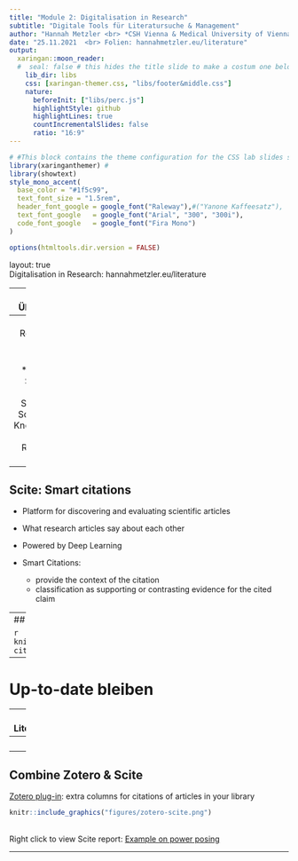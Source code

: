 ```yaml
---
title: "Module 2: Digitalisation in Research" 
subtitle: "Digitale Tools für Literatursuche & Management"
author: "Hannah Metzler <br> *CSH Vienna & Medical University of Vienna*"
date: "25.11.2021  <br> Folien: hannahmetzler.eu/literature"
output:
  xaringan::moon_reader:
  #  seal: false # this hides the title slide to make a costum one below
    lib_dir: libs 
    css: [xaringan-themer.css, "libs/footer&middle.css"]
    nature:
      beforeInit: ["libs/perc.js"]
      highlightStyle: github
      highlightLines: true
      countIncrementalSlides: false
      ratio: "16:9"
---
```


```r
# #This block contains the theme configuration for the CSS lab slides style
library(xaringanthemer) #
library(showtext)
style_mono_accent(
  base_color = "#1f5c99",
  text_font_size = "1.5rem",
  header_font_google = google_font("Raleway"),#("Yanone Kaffeesatz"),
  text_font_google   = google_font("Arial", "300", "300i"),
  code_font_google   = google_font("Fira Mono")
)
```

```r
options(htmltools.dir.version = FALSE)
```

layout: true
<div class="my-footer"><span>
<a> Digitalisation in Research: hannahmetzler.eu/literature  </a>
</span></div>

---
# Übersicht

1. Relevante Artikel finden
  * Web Of Science, Google Scholar, Sci-hub, ...
  * Knowledge maps, research Rabbit, Scite

2. Up-to-date bleiben
  * Übung: Google Scholar

3. (Kollaboratives) Literaturmanagement & automatisiertes Zitieren
  * Zotero
  * Integration mit Textverarbeitungsprogrammen

---
# Relevante Artikel finden

* Web Of Science, Google Scholar
* Sci-hub
* Knowledge maps
* Research Rabbit

---

## Scite: Smart citations

* Platform for discovering and evaluating scientific articles

* What research articles say about each other
* Powered by Deep Learning

* Smart Citations: 
  * provide the context of the citation
  * classification as supporting or contrasting evidence for the cited claim

---
## Scite: Smart citations

```r
knitr::include_graphics("figures/smart-citations-illo.svg")
```

---

# Up-to-date bleiben



---
# (Kollaboratives) Literaturmanagement

* Tools
  * [**Zotero**](https://www.zotero.org/)
  * Mendeley
  * Endnote
  * F1000 <br>
  ...

---
# Zotero

---
## Combine Zotero & Scite

[Zotero plug-in](https://scite.ai/blog/introducing-the-scite-plug-in-for-zotero-61189d66120c): extra columns for citations of articles in your library

```r
knitr::include_graphics("figures/zotero-scite.png")
```

<br> 
Right click to view Scite report: [Example on power posing](https://scite.ai/reports/power-posing-1L19pj)

---

